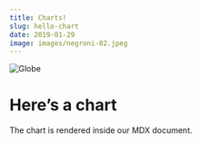 ```yaml
---
title: Charts!
slug: hello-chart
date: 2019-01-29
image: images/negroni-02.jpeg
---
```



![Globe](./images/negroni-02.jpeg)

# Here’s a chart

The chart is rendered inside our MDX document.

<FAQ />
